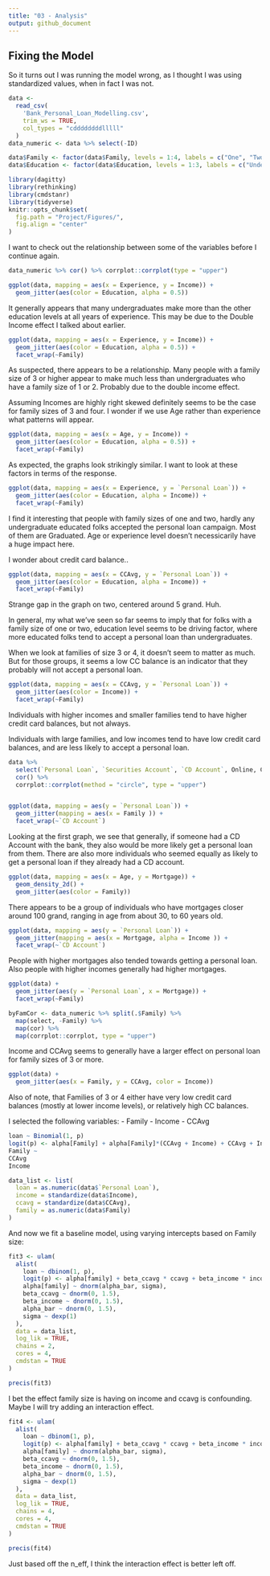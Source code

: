 ```yaml
---
title: "03 - Analysis"
output: github_document
---
```


## Fixing the Model

So it turns out I was running the model wrong, as I thought I was using standardized values, when in fact I was not.



```r
data <-
  read_csv(
    'Bank_Personal_Loan_Modelling.csv',
    trim_ws = TRUE,
    col_types = "cddddddddlllll"
  )     
data_numeric <- data %>% select(-ID)

data$Family <- factor(data$Family, levels = 1:4, labels = c("One", "Two", "Three", "Four"))
data$Education <- factor(data$Education, levels = 1:3, labels = c("Undergraduate", "Graduate", "Advanced/Professional"))

library(dagitty)
library(rethinking)
library(cmdstanr)
library(tidyverse)
knitr::opts_chunk$set(
  fig.path = "Project/Figures/",
  fig.align = "center"
)

```
I want to check out the relationship between some of the variables before I continue again.

```r
data_numeric %>% cor() %>% corrplot::corrplot(type = "upper")
```

```r
ggplot(data, mapping = aes(x = Experience, y = Income)) +
  geom_jitter(aes(color = Education, alpha = 0.5))
```
It generally appears that many undergraduates make more than the other education levels
at all years of experience. This may be due to the Double Income effect I talked about earlier.

```r
ggplot(data, mapping = aes(x = Experience, y = Income)) +
  geom_jitter(aes(color = Education, alpha = 0.5)) +
  facet_wrap(~Family)
```

As suspected, there appears to be a relationship. Many people with a family size of 3 or higher appear to make much less than undergraduates who have a family size of 1 or 2.
Probably due to the double income effect.

Assuming Incomes are highly right skewed definitely seems to be the case for family sizes of 3 and four. I wonder if we use Age rather than experience what patterns will appear.

```r
ggplot(data, mapping = aes(x = Age, y = Income)) +
  geom_jitter(aes(color = Education, alpha = 0.5)) +
  facet_wrap(~Family)
```

As expected, the graphs look strikingly similar. I want to look at these factors in terms of the response.

```r
ggplot(data, mapping = aes(x = Experience, y = `Personal Loan`)) +
  geom_jitter(aes(color = Education, alpha = Income)) +
  facet_wrap(~Family)
```

I find it interesting that people with family sizes of one and two, hardly any undergraduate educated folks accepted the personal loan campaign. Most of them are Graduated. Age or experience level doesn't necessicarily have a huge impact here.

I wonder about credit card balance..

```r
ggplot(data, mapping = aes(x = CCAvg, y = `Personal Loan`)) +
  geom_jitter(aes(color = Education, alpha = Income)) +
  facet_wrap(~Family)
```

Strange gap in the graph on two, centered around 5 grand. Huh.

In general, my what we've seen so far seems to imply that for folks with a family size of one or two, education level seems to be driving factor, where more educated folks tend to accept a personal loan than undergraduates.  

When we look at families of size 3 or 4, it doesn't seem to matter as much. But for those groups, it seems a low CC balance is an indicator that they probably will not accept a personal loan.

```r
ggplot(data, mapping = aes(x = CCAvg, y = `Personal Loan`)) +
  geom_jitter(aes(color = Income)) +
  facet_wrap(~Family)
```

Individuals with higher incomes and smaller families tend to have higher credit card balances, but not always. 

Individuals with large families, and low incomes tend to have low credit card balances, and are less likely to accept a personal loan.

```r
data %>% 
  select(`Personal Loan`, `Securities Account`, `CD Account`, Online, CreditCard) %>% 
  cor() %>% 
  corrplot::corrplot(method = "circle", type = "upper")


ggplot(data, mapping = aes(y = `Personal Loan`)) +
  geom_jitter(mapping = aes(x = Family )) +
  facet_wrap(~`CD Account`)
```
Looking at the first graph, we see that generally, if someone had a CD Account with the bank, they also would be more likely get a personal loan from them. There are also more individuals who seemed equally as likely to get a personal loan if they already had a CD account.


```r
ggplot(data, mapping = aes(x = Age, y = Mortgage)) +
  geom_density_2d() +
  geom_jitter(aes(color = Family))
```

There appears to be a group of individuals who have mortgages closer around 100 grand, ranging in age from about 30, to 60 years old.

```r
ggplot(data, mapping = aes(y = `Personal Loan`)) +
  geom_jitter(mapping = aes(x = Mortgage, alpha = Income )) +
  facet_wrap(~`CD Account`)
```
People with higher mortgages also tended towards getting a personal loan.
Also people with higher incomes generally had higher mortgages.


```r
ggplot(data) +
  geom_jitter(aes(y = `Personal Loan`, x = Mortgage)) +
  facet_wrap(~Family)
```

```r
byFamCor <- data_numeric %>% split(.$Family) %>%
  map(select, -Family) %>% 
  map(cor) %>% 
  map(corrplot::corrplot, type = "upper")
```

Income and CCAvg seems to generally have a larger effect on personal loan for family sizes of 3 or more.

```r
ggplot(data) +
  geom_jitter(aes(x = Family, y = CCAvg, color = Income))
```
Also of note, that Families of 3 or 4 either have very low credit card balances (mostly at lower income levels), or relatively high CC balances. 

I selected the following variables:
    - Family
    - Income
    - CCAvg

```r
loan ~ Binomial(1, p)
logit(p) <- alpha[Family] + alpha[Family]*(CCAvg + Income) + CCAvg + Income
Family ~
CCAvg
Income
```

```r
data_list <- list(
  loan = as.numeric(data$`Personal Loan`),
  income = standardize(data$Income),
  ccavg = standardize(data$CCAvg),
  family = as.numeric(data$Family)
)
```

And now we fit a baseline model, using varying intercepts based on Family size:

```r
fit3 <- ulam(
  alist(
    loan ~ dbinom(1, p),
    logit(p) <- alpha[family] + beta_ccavg * ccavg + beta_income * income,
    alpha[family] ~ dnorm(alpha_bar, sigma),
    beta_ccavg ~ dnorm(0, 1.5),
    beta_income ~ dnorm(0, 1.5),
    alpha_bar ~ dnorm(0, 1.5),
    sigma ~ dexp(1)
  ),
  data = data_list,
  log_lik = TRUE,
  chains = 2,
  cores = 4,
  cmdstan = TRUE
)

precis(fit3)
```

I bet the effect family size is having on income and ccavg is confounding. Maybe I will try adding an interaction effect.

```r
fit4 <- ulam(
  alist(
    loan ~ dbinom(1, p),
    logit(p) <- alpha[family] + beta_ccavg * ccavg + beta_income * income + alpha[family] * (ccavg + income),
    alpha[family] ~ dnorm(alpha_bar, sigma),
    beta_ccavg ~ dnorm(0, 1.5),
    beta_income ~ dnorm(0, 1.5),
    alpha_bar ~ dnorm(0, 1.5),
    sigma ~ dexp(1)
  ),
  data = data_list,
  log_lik = TRUE,
  chains = 4,
  cores = 4,
  cmdstan = TRUE
)

precis(fit4)
```

Just based off the n_eff, I think the interaction effect is better left off.


